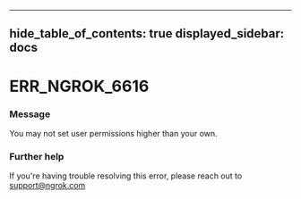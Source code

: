 

---
hide_table_of_contents: true
displayed_sidebar: docs
---


# ERR_NGROK_6616

### Message
You may not set user permissions higher than your own.

<ErrorDetails />



### Further help
If you're having trouble resolving this error, please reach out to [support@ngrok.com](mailto:support@ngrok.com?subject=Help%20with%20ERR_NGROK_6616)

